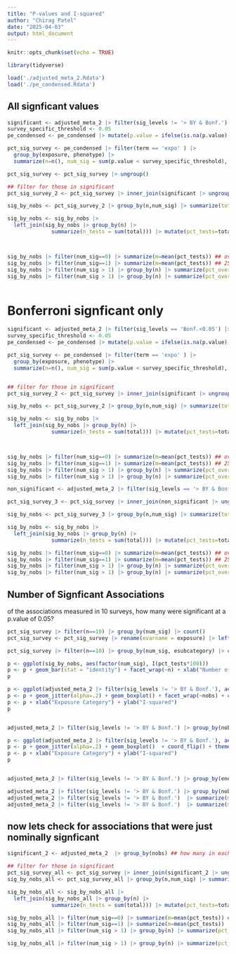 ```yaml
---
title: "P-values and I-squared"
author: "Chirag Patel"
date: "2025-04-03"
output: html_document
---
```


```r
knitr::opts_chunk$set(echo = TRUE)
```

```r
library(tidyverse)
```


```r
load('./adjusted_meta_2.Rdata')
load('./pe_condensed.Rdata')
```


## All signficant values
```r
significant <- adjusted_meta_2 |> filter(sig_levels != '> BY & Bonf.') |> group_by(sig_levels, nobs) ## how many in each of these groups had pvalues that were less than 0.05?
survey_specific_threshold <- 0.05
pe_condensed <- pe_condensed |> mutate(p.value = ifelse(is.na(p.value), 1, p.value))

pct_sig_survey <- pe_condensed |> filter(term == 'expo' ) |> 
  group_by(exposure, phenotype) |> 
  summarize(n=n(), num_sig = sum(p.value < survey_specific_threshold), pct_sig = num_sig/n)

pct_sig_survey <- pct_sig_survey |> ungroup()

## filter for those in significant
pct_sig_survey_2 <- pct_sig_survey |> inner_join(significant |> ungroup() |> filter(term_name == 'expo') |> select(evarname, pvarname), by=c("exposure"="evarname", "phenotype"="pvarname"))

sig_by_nobs <- pct_sig_survey_2 |> group_by(n,num_sig) |> summarize(total=n()) |> ungroup() |> arrange(n)

sig_by_nobs <- sig_by_nobs |> 
  left_join(sig_by_nobs |> group_by(n) |> 
              summarize(n_tests = sum(total))) |> mutate(pct_tests=total/n_tests)



sig_by_nobs |> filter(num_sig==0) |> summarize(m=mean(pct_tests)) ## over half were not significant in one survey at p<0.05
sig_by_nobs |> filter(num_sig==1) |> summarize(m=mean(pct_tests)) ## 25%
sig_by_nobs |> filter(num_sig > 1) |> group_by(n) |> summarize(pct_over_2 = sum(pct_tests))    ## 
sig_by_nobs |> filter(num_sig > 1) |> group_by(n) |> summarize(pct_over_2 = sum(pct_tests)) |> summarize(m=mean(pct_over_2)) 



```


# Bonferroni signficant only
```r
significant <- adjusted_meta_2 |> filter(sig_levels == 'Bonf.<0.05') |> group_by(sig_levels, nobs) ## how many in each of these groups had pvalues that were less than 0.05?
survey_specific_threshold <- 0.05
pe_condensed <- pe_condensed |> mutate(p.value = ifelse(is.na(p.value), 1, p.value))

pct_sig_survey <- pe_condensed |> filter(term == 'expo' ) |> 
  group_by(exposure, phenotype) |> 
  summarize(n=n(), num_sig = sum(p.value < survey_specific_threshold), pct_sig = num_sig/n)


## filter for those in significant
pct_sig_survey_2 <- pct_sig_survey |> inner_join(significant |> ungroup() |> filter(term_name == 'expo') |> select(evarname, pvarname), by=c("exposure"="evarname", "phenotype"="pvarname"))

sig_by_nobs <- pct_sig_survey_2 |> group_by(n,num_sig) |> summarize(total=n()) |> ungroup() |> arrange(n)

sig_by_nobs <- sig_by_nobs |> 
  left_join(sig_by_nobs |> group_by(n) |> 
              summarize(n_tests = sum(total))) |> mutate(pct_tests=total/n_tests)



sig_by_nobs |> filter(num_sig==0) |> summarize(m=mean(pct_tests)) ## over half were not significant in one survey at p<0.05
sig_by_nobs |> filter(num_sig==1) |> summarize(m=mean(pct_tests)) ## 25%
sig_by_nobs |> filter(num_sig > 1) |> group_by(n) |> summarize(pct_over_2 = sum(pct_tests))    ## 
sig_by_nobs |> filter(num_sig > 1) |> group_by(n) |> summarize(pct_over_2 = sum(pct_tests)) |> summarize(m=mean(pct_over_2))

```

```r

non_significant <- adjusted_meta_2 |> filter(sig_levels == '> BY & Bonf.') |> group_by(sig_levels, nobs)

pct_sig_survey_3 <- pct_sig_survey |> inner_join(non_significant |> ungroup() |> filter(term_name == 'expo') |> select(evarname, pvarname), by=c("exposure"="evarname", "phenotype"="pvarname"))

sig_by_nobs <- pct_sig_survey_3 |> group_by(n,num_sig) |> summarize(total=n()) |> ungroup() |> arrange(n)

sig_by_nobs <- sig_by_nobs |> 
  left_join(sig_by_nobs |> group_by(n) |> 
              summarize(n_tests = sum(total))) |> mutate(pct_tests=total/n_tests)

sig_by_nobs |> filter(num_sig==0) |> summarize(m=mean(pct_tests)) ## over half were not significant in one survey at p<0.05
sig_by_nobs |> filter(num_sig==1) |> summarize(m=mean(pct_tests)) ## 25%
sig_by_nobs |> filter(num_sig > 1) |> group_by(n) |> summarize(pct_over_2 = sum(pct_tests))    ## 
sig_by_nobs |> filter(num_sig > 1) |> group_by(n) |> summarize(pct_over_2 = sum(pct_tests)) |> summarize(m=mean(pct_over_2)) 


```


## Number of Signficant Associations

of the associations measured in 10 surveys, how many were significant at a p.value of 0.05?
```r
pct_sig_survey |> filter(n==10) |> group_by(num_sig) |> count()
pct_sig_survey <- pct_sig_survey |> rename(evarname = exposure) |> left_join(adjusted_meta_2 |> select(evarname, evardesc, esubcategory) |> unique())

pct_sig_survey |> filter(n==10) |> group_by(num_sig, esubcategory) |> count()


```







```r
p <- ggplot(sig_by_nobs, aes(factor(num_sig), I(pct_tests*100)))
p <- p + geom_bar(stat = "identity") + facet_wrap(~n) + xlab("Number of Surveys P-E achieved p<0.05") + ylab("% of total P-E identified [FDR < 0.05]") + theme_bw()
p


```



```r
p <- ggplot(adjusted_meta_2 |> filter(sig_levels != '> BY & Bonf.'), aes(enewsubcategory, i.squared.uwls))
p <- p + geom_jitter(alpha=.2) + geom_boxplot() + facet_wrap(~nobs) + coord_flip() + theme_bw()
p <- p + xlab("Exposure Category") + ylab("I-squared")
p


adjusted_meta_2 |> filter(sig_levels != '> BY & Bonf.') |> group_by(nobs) |> summarize(m=median(i.squared.uwls))
```

```r
p <- ggplot(adjusted_meta_2 |> filter(sig_levels != '> BY & Bonf.'), aes(enewsubcategory, i.squared.uwls))
p <- p + geom_jitter(alpha=.2) + geom_boxplot()  + coord_flip() + theme_bw()
p <- p + xlab("Exposure Category") + ylab("I-squared")
p


adjusted_meta_2 |> filter(sig_levels != '> BY & Bonf.') |> group_by(enewsubcategory) |> summarize(m=median(i.squared.uwls)) |> arrange(-m)

adjusted_meta_2 |> filter(sig_levels != '> BY & Bonf.') |> group_by(nobs) |> summarize(m=median(i.squared.uwls)) |> arrange(-nobs)
adjusted_meta_2 |> filter(sig_levels != '> BY & Bonf.')  |> summarize(m=median(i.squared.uwls, na.rm=T)) 
adjusted_meta_2 |> filter(sig_levels != '> BY & Bonf.')  |> summarize(m=median(i.squared.uwls, na.rm=T), q25=quantile(i.squared.uwls, probs=c(0.25), na.rm=T), q75=quantile(i.squared.uwls, probs=c(.75), na.rm=T)) 

```


## now lets check for associations that were just nominally signficant

```r
significant_2 <- adjusted_meta_2  |> group_by(nobs) ## how many in each of these groups had pvalues that were less than 0.05?

## filter for those in significant
pct_sig_survey_all <- pct_sig_survey |> inner_join(significant_2 |> ungroup() |> filter(term_name == 'expo') |> select(evarname, pvarname), by=c("exposure"="evarname", "phenotype"="pvarname"))
sig_by_nobs_all <- pct_sig_survey_all |> group_by(n,num_sig) |> summarize(total=n()) |> ungroup() |> arrange(n)

sig_by_nobs_all <- sig_by_nobs_all |> 
  left_join(sig_by_nobs_all |> group_by(n) |> 
              summarize(n_tests = sum(total))) |> mutate(pct_tests=total/n_tests)

sig_by_nobs_all |> filter(num_sig==0) |> summarize(m=mean(pct_tests)) ## over half were not significant in one survey at p<0.05
sig_by_nobs_all |> filter(num_sig==1) |> summarize(m=mean(pct_tests)) 
sig_by_nobs_all |> filter(num_sig > 1) |> group_by(n) |> summarize(pct_over_2 = sum(pct_tests))    ## 

sig_by_nobs_all |> filter(num_sig > 1) |> group_by(n) |> summarize(pct_over_2 = sum(pct_tests)) |> summarize(m=mean(pct_over_2)) 

```
